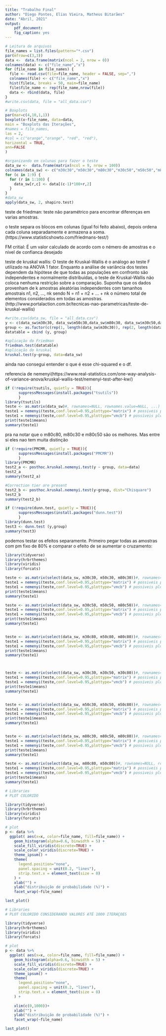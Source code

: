 ```yaml
---
title: "Trabalho Final"
author: "Diego Pontes, Elias Vieira, Matheus Bitarães"
date: "Abril, 2021"
output:
    pdf_document:
    fig_caption: yes
---
```



```r
# Leitura de arquivos 
file_names = list.files(pattern="*.csv")
par(mfrow=c(3,3))
data <-  data.frame(matrix(ncol = 2, nrow = 0))
colnames(data) <- c("file_name","x")
for (file_name in file_names) {
  file <- read.csv(file=file_name, header = FALSE, sep=",")
  colnames(file) <- c("file_name","x")
  hist(file$x, breaks = 50, main=file_name)
  file$file_name <- rep(file_name,nrow(file))
  data <- rbind(data, file)
}
#write.csv(data, file = "all_data.csv")
```
```r
# Boxplots
par(mar=c(4,10,1,1))
boxplot(x~file_name, data=data,
main = "Boxplots das Iterações",
#names = file_names,
las = 2,
#col = c("orange","orange", "red", "red"),
horizontal = TRUE,
ann=FALSE
)
```

```r
#organizando em colunas para fazer o teste
data_sw <-  data.frame(matrix(ncol = 9, nrow = 100))
colnames(data_sw) <- c("m30c30","m50c30","m80c30","m30c50","m50c50","m80c50","m30c80","m50c80","m80c80")
for (c in 1:9) {
  for (r in 1:100) {
    data_sw[r,c] <- data[(c-1)*100+r,2]
  }
}
#data_sw
apply(data_sw, 2, shapiro.test)
```

teste de friedman: teste não paramétrico para encontrar diferenças em varias amostras.

o teste separa os blocos em colunas (igual foi feito abaixo), depois ordena cada coluna separadamente e armazena a soma. (https://www.statisticshowto.com/friedmans-test/)

FM critial: É um valor calculado de acordo com o némero de amostras e o nivel de confianca desejado


teste de kruskal wallis: 
O teste de Kruskal-Wallis é o análogo ao teste F utilizado na ANOVA 1 fator. Enquanto a análise de variância dos testes dependem da hipótese de que todas as populações em confronto são independentes e normalmente distribuídas, o teste de Kruskal-Wallis não coloca nenhuma restrição sobre a comparação. Suponha que os dados provenham de k amostras aleatórias independentes com tamanhos amostrais n1, n2, ..., nk sendo N = n1 + n2 + ... + nk o número total de elementos considerados em todas as amostras. (http://www.portalaction.com.br/tecnicas-nao-parametricas/teste-de-kruskal-wallis)
```r
#write.csv(data_sw, file = "all_data.csv")
y <- c(data_sw$m30c30, data_sw$m50c30,data_sw$m80c30, data_sw$m30c50,data_sw$m50c50, data_sw$m80c50,data_sw$m30c80, data_sw$m50c80,data_sw$m80c80)
group <- as.factor(c(rep(1, length(data_sw$m30c30)), rep(2, length(data_sw$m50c30)), rep(3, length(data_sw$m80c30)), rep(4, length(data_sw$m30c50)), rep(5, length(data_sw$m50c50)), rep(6, length(data_sw$m80c50)), rep(7, length(data_sw$m30c80)), rep(8, length(data_sw$m50c80)), rep(9, length(data_sw$m80c80))))
datatable = cbind (y, group)

#aplicação do Friedman
friedman.test(datatable)
#aplicação do kruskal
kruskal.test(y~group, data=data_sw)
```
ainda nao consegui entender o que é esse chi-squared e o df.



referencia de nemenyi(https://www.real-statistics.com/one-way-analysis-of-variance-anova/kruskal-wallis-test/nemenyi-test-after-kw/)
```r
if (!require(tsutils, quietly = TRUE)){
      suppressMessages(install.packages("tsutils"))
      }
library(tsutils)
teste <- as.matrix(data_sw)#, rownames=NULL, rownames.value=NULL, ...)
teste1 = nemenyi(teste,conf.level=0.95,plottype="matrix") # possiveis plots: "vline", "none", "mcb", "vmcb", "line", "matrix"
teste1 = nemenyi(teste,conf.level=0.95,plottype="vmcb") # possiveis plots: "vline", "none", "mcb", "vmcb", "line", "matrix"
print(teste1$means)
summary(teste1)
```
pra na notar que o m80c80, m80c30 e m80c50 são os melhores. Mas entre si eles nao tem muita distinção


```r
if (!require(PMCMR, quietly = TRUE)){
      suppressMessages(install.packages("PMCMR"))
      }
library(PMCMR)
test2_a <- posthoc.kruskal.nemenyi.test(y ~ group, data=data)
test2_a
summary(test2_a)

#Correction tier are present
test2_b <- posthoc.kruskal.nemenyi.test(y~group, dist="Chisquare")
test2_b
summary(test2_b)
```


```r
if (!require(dunn.test, quietly = TRUE)){
      suppressMessages(install.packages("dunn.test"))
      }
library(dunn.test)
test3 <- dunn.test (y,group)
summary(test3)
```



podemos testar os efeitos separamente. Primeiro pegar todas as amostras com pm fixo de 80% e comparar o efeito de se aumentar o cruzamento:
```r
library(tidyverse)
library(hrbrthemes)
library(viridis)
library(forcats)

teste <- as.matrix(select(data_sw, m30c30, m50c30, m80c30))#, rownames=NULL, rownames.value=NULL, ...)
teste1 = nemenyi(teste,conf.level=0.95,plottype="matrix") # possiveis plots: "vline", "none", "mcb", "vmcb", "line", "matrix"
teste1 = nemenyi(teste,conf.level=0.95,plottype="vmcb") # possiveis plots: "vline", "none", "mcb", "vmcb", "line", "matrix"
print(teste1$means)
summary(teste1)

teste <- as.matrix(select(data_sw, m30c50, m50c50, m80c50))#, rownames=NULL, rownames.value=NULL, ...)
teste1 = nemenyi(teste,conf.level=0.95,plottype="matrix") # possiveis plots: "vline", "none", "mcb", "vmcb", "line", "matrix"
teste1 = nemenyi(teste,conf.level=0.95,plottype="vmcb") # possiveis plots: "vline", "none", "mcb", "vmcb", "line", "matrix"
print(teste1$means)
summary(teste1)


teste <- as.matrix(select(data_sw, m30c80, m50c80, m80c80))#, rownames=NULL, rownames.value=NULL, ...)
teste1 = nemenyi(teste,conf.level=0.95,plottype="matrix") # possiveis plots: "vline", "none", "mcb", "vmcb", "line", "matrix"
teste1 = nemenyi(teste,conf.level=0.95,plottype="vmcb") # possiveis plots: "vline", "none", "mcb", "vmcb", "line", "matrix"
print(teste1$means)
summary(teste1)



teste <- as.matrix(select(data_sw, m30c30, m30c50, m30c80))#, rownames=NULL, rownames.value=NULL, ...)
teste1 = nemenyi(teste,conf.level=0.95,plottype="matrix") # possiveis plots: "vline", "none", "mcb", "vmcb", "line", "matrix"
teste1 = nemenyi(teste,conf.level=0.95,plottype="vmcb") # possiveis plots: "vline", "none", "mcb", "vmcb", "line", "matrix"
print(teste1$means)
summary(teste1)


teste <- as.matrix(select(data_sw, m50c30, m50c50, m50c80))#, rownames=NULL, rownames.value=NULL, ...)
teste1 = nemenyi(teste,conf.level=0.95,plottype="matrix") # possiveis plots: "vline", "none", "mcb", "vmcb", "line", "matrix"
teste1 = nemenyi(teste,conf.level=0.95,plottype="vmcb") # possiveis plots: "vline", "none", "mcb", "vmcb", "line", "matrix"
print(teste1$means)
summary(teste1)


teste <- as.matrix(select(data_sw, m80c30, m80c50, m80c80))#, rownames=NULL, rownames.value=NULL, ...)
teste1 = nemenyi(teste,conf.level=0.95,plottype="matrix") # possiveis plots: "vline", "none", "mcb", "vmcb", "line", "matrix"
teste1 = nemenyi(teste,conf.level=0.95,plottype="vmcb") # possiveis plots: "vline", "none", "mcb", "vmcb", "line", "matrix"
print(teste1$means)
summary(teste1)


```
```r
teste <- as.matrix(select(data_sw, m80c80, m50c80))#, rownames=NULL, rownames.value=NULL, ...)
teste1 = nemenyi(teste,conf.level=0.95,plottype="matrix") # possiveis plots: "vline", "none", "mcb", "vmcb", "line", "matrix"
teste1 = nemenyi(teste,conf.level=0.95,plottype="vmcb") # possiveis plots: "vline", "none", "mcb", "vmcb", "line", "matrix"
print(teste1$means)
summary(teste1)

```

```r
# Libraries
# PLOT COLORIDO

library(tidyverse)
library(hrbrthemes)
library(viridis)
library(forcats)

# plot
p <- data %>%
  ggplot( aes(x=x, color=file_name, fill=file_name)) +
    geom_histogram(alpha=0.6, binwidth = 5) +
    scale_fill_viridis(discrete=TRUE) +
    scale_color_viridis(discrete=TRUE) +
    theme_ipsum() +
    theme(
      legend.position="none",
      panel.spacing = unit(0.2, "lines"),
      strip.text.x = element_text(size = 8)
    ) +
    xlab("") +
    ylab("distribuição de probabilidade (%)") +
    facet_wrap(~file_name)

last_plot()
```

```r
# Libraries
# PLOT COLORIDO CONSIDERANDO VALORES ATÉ 1000 ITERAÇOES

library(tidyverse)
library(hrbrthemes)
library(viridis)
library(forcats)

# plot
p <- data %>%
  ggplot( aes(x=x, color=file_name, fill=file_name)) +
    geom_histogram(alpha=0.6, binwidth = 5) +
    scale_fill_viridis(discrete=TRUE) +
    scale_color_viridis(discrete=TRUE) +
    theme_ipsum() +
    theme(
      legend.position="none",
      panel.spacing = unit(0.2, "lines"),
      strip.text.x = element_text(size = 8)
    ) +
  
    xlim(c(0,1000))+
    xlab("") +
    ylab("distribuição de probabilidade (%)") +
    facet_wrap(~file_name)

last_plot()
```

